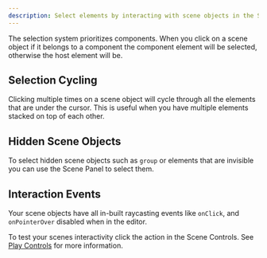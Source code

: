 ```yaml
---
description: Select elements by interacting with scene objects in the Scene.
---
```



The selection system prioritizes components. When you click on a scene object if it belongs to a component the component element will be selected, otherwise the host element will be.

## Selection Cycling

Clicking multiple times on a scene object will cycle through all the elements that are under the cursor. This is useful when you have multiple elements stacked on top of each other.

## Hidden Scene Objects

To select hidden scene objects such as `group` or elements that are invisible you can use the Scene Panel to select them.

## Interaction Events

Your scene objects have all in-built raycasting events like `onClick`, and `onPointerOver` disabled when in the editor.

To test your scenes interactivity click the <ActionLink icon={PlayIcon} href="/docs/building-your-scene/learn-the-ui/scene#play-scene" name="Play" /> action in the Scene Controls. See [Play Controls](/docs/building-your-scene/scene/play-controls) for more information.
